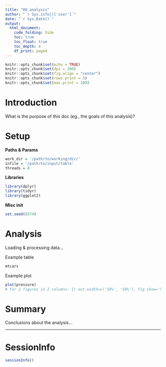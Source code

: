 ```yaml
---
title: "00_analysis"
author: "`r Sys.info()['user']`"
date: "`r Sys.Date()`"
output:
  html_document:
    code_folding: hide
    toc: true
    toc_float: true
    toc_depth: 4
    df_print: paged
---
```


```r
knitr::opts_chunk$set(echo = TRUE)
knitr::opts_chunk$set(dpi = 200)
knitr::opts_chunk$set(fig.align = "center")
knitr::opts_chunk$set(rows.print = 5)
knitr::opts_chunk$set(max.print = 100)
```


# Introduction

What is the purpose of this doc (eg., the goals of this analysis)?

# Setup

**Paths & Params**

```r
work_dir = '/path/to/working/dir/'
infile = '/path/to/input/table'
threads = 8
```

**Libraries**

```r
library(dplyr)
library(tidyr)
library(ggplot2)
```

**Misc init**

```r
set.seed(8374)   
```

# Analysis

Loading & processing data...

Example table

```r
mtcars
```


Example plot

```r
plot(pressure)
# for 2 figures in 2 columns: {r out.width=c('50%', '50%'), fig.show='hold'}
```


# Summary

Conclusions about the analysis...

***

# SessionInfo

```r
sessionInfo()
```
